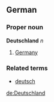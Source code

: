== German ==
===Proper noun===
'''Deutschland''' ''n''

# [[Germany]]

===Related terms===
*[[deutsch]]
[[de:Deutschland]]